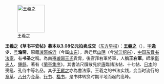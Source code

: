 [[File:Wang Hsichih.jpg|left|90px|王羲之]]

'''王羲之《草书平安帖》摹本以3.08亿元拍卖成交'''（[http://www.dfdaily.com/html/150/2010/11/21/539347.shtml 东方早报]）：'''[[王羲之]]'''（{{bd|303年||361年|catIdx=W王}}），[[表字|字]]'''逸少'''，[[号]]'''澹斋'''，原籍[[琅琊]][[临沂]]（今属[[山东]]），后迁居[[山阴县 (浙江省)|山阴]]（今[[浙江]][[绍兴]]），[[中国]][[东晋]][[书法家]]，有'''书圣'''之稱。為南遷[[琅琊王氏]]貴胄，後官拜右軍將軍，人稱'''王右軍'''。師承[[衛夫人]]、[[鍾繇]]。著有《[[蘭亭集序]]》。其書法尺牘散見於[[唐]]臨諸法帖、十七帖、[[日本]]的喪亂、孔侍中等名品。其子[[王獻之]]亦為書法家。王羲之的书法实践，变当时流行的[[章草]]、[[八分]]为[[今草]]、[[行书]]、[[楷书]]，是书体转换时期平地而起的高峰。